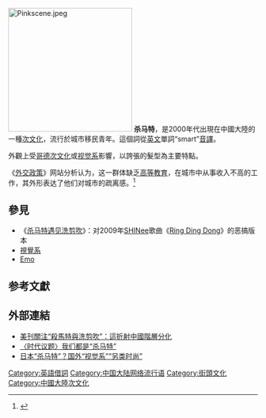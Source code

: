 {{多個問題|
{{expert|time=2018-11-30T02:42:24+00:00}}
{{refimprove|time=2018-11-30T02:42:24+00:00}}
{{expand|time=2013-12-04T04:38:20+00:00}}
}}
[[File:Pinkscene.jpeg|250px]]
'''杀马特'''，是2000年代出現在中國大陸的一種[[次文化|次文化]]，流行於城市移民青年。這個詞從[[英文|英文]]單詞“smart”[[音譯|音譯]]。

外觀上受[[哥德次文化|哥德次文化]]或[[视觉系|视觉系]]影響，以誇張的髮型為主要特點。

《[[外交政策_(杂志)|外交政策]]》网站分析认为，这一群体缺乏[[高等教育|高等教育]]，在城市中从事收入不高的工作，其外形表达了他们对城市的疏离感。<ref>{{cite web | url=http://www.foreignpolicy.com/articles/2013/12/02/meet_chinas_shamate_un_hip | title=Vanity Fail | publisher=Foreign Policy | accessdate=2013-12-04 | author=Rachel Lu | archive-date=2014-09-15 | archive-url=https://web.archive.org/web/20140915044401/http://www.foreignpolicy.com/articles/2013/12/02/meet_chinas_shamate_un_hip | dead-url=no }}</ref>

==參見==
*《[[杀马特遇见洗剪吹|杀马特遇见洗剪吹]]》：对2009年[[SHINee|SHINee]]歌曲《[[Ring_Ding_Dong|Ring Ding Dong]]》的恶搞版本
* [[視覺系|視覺系]]
* [[Emo|Emo]]

==参考文獻==
<references/>

==外部連結==
*[http://news.china.com.cn/world/2013-12/04/content_30793816.htm 美刊關注“殺馬特與洗剪吹”：這折射中國階層分化 ] {{Wayback|url=http://news.china.com.cn/world/2013-12/04/content_30793816.htm |date=20181109061508 }}
*[https://web.archive.org/web/20140320113456/http://time-weekly.com/story/2013-12-12/131804.html 〈时代议题〉我们都是“杀马特”]
*[https://web.archive.org/web/20140320113813/http://www.time-weekly.com/story/2013-12-12/131807.html 日本“杀马特”？国外“视觉系”“另类时尚”]

[[Category:英語借詞|Category:英語借詞]]
[[Category:中国大陆网络流行语|Category:中国大陆网络流行语]]
[[Category:街頭文化|Category:街頭文化]]
[[Category:中國大陸次文化|Category:中國大陸次文化]]